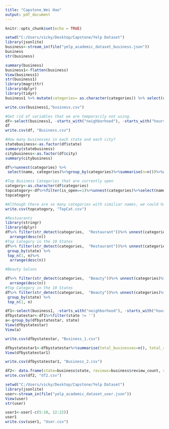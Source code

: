 ---
title: "Capstone_Wei Hao"
output: pdf_document
---

```{r setup, include=FALSE}
knitr::opts_chunk$set(echo = TRUE)
```

```{r}
setwd("C:/Users/vicky/Desktop/Capstone/Yelp Dataset")
library(jsonlite)
business<-stream_in(file("yelp_academic_dataset_business.json"))
business
str(business)

summary(business)
business1<-flatten(business)
View(business1)
str(business1)
library(magrittr)
library(dplyr)
library(tidyr)
business1 %>% mutate(categories= as.character(categories)) %>% select(categories)%>% unnest(categories)
```
```{r}
write.csv(business1,"business.csv")
```


```{r}
#Get rid of variables that we are temporarily not using. 
df<-select(business1, -starts_with("neighborhood"), -starts_with("hours"), -starts_with("attribute"))
df
write.csv(df, "Business.csv")
```

```{r}
#How many businesses in each state and each city?
statebusiness<-as.factor(df$state)
summary(statebusiness)
citybusiness<-as.factor(df$city)
summary(citybusiness)


``````
```{r}
df%>%unnest(categories) %>%
 select(name, categories)%>%group_by(categories)%>%summarise(n=n())%>%arrange(desc(n))%>%head(20)
```


```{r}
#Top Business Categories that are currently open
category<-as.character(df$categories)
topcatogory<-df%>%filter(is_open==1)%>%unnest(categories)%>%select(name, categories)%>%group_by(categories)%>%summarise(n=n())%>%arrange(desc(n))%>%head(30)
topcatogory

#Although there are so many categories with similiar names, we could have a gist of the main categories like restuarant, nail and beauty salons, coffee and tea, auto repair, and bank services. 
write.csv(topcatogory, "TopCat.csv")

```

```{r}
#Restuarants
library(stringr)
library(dplyr)
df%>% filter(str_detect(categories,  "Restaurant"))%>% unnest(categories)%>%filter(categories != "Restaurants")%>% count(categories)%>% 
  arrange(desc(n))
#Top Category in the 10 States
df%>% filter(str_detect(categories,  "Restaurant"))%>% unnest(categories)%>%filter(categories != "Restaurants")%>% count(state, categories)%>% filter(n > 10) %>%
 group_by(state) %>%
 top_n(1, n)%>%
  arrange(desc(n))

```

```{r}

#Beauty Salons

df%>% filter(str_detect(categories,  "Beauty"))%>% unnest(categories)%>%count(categories)%>% 
  arrange(desc(n))
#Top Category in the 10 States
df%>% filter(str_detect(categories,  "Beauty"))%>% unnest(categories)%>% count(state, categories)%>% filter(n > 10) %>%
 group_by(state) %>%
 top_n(1, n)

```

```{r}
df1<-select(business1, -starts_with("neighborhood"), -starts_with("hours"), -starts_with("attribute"), -starts_with("categories"), -starts_with("business_id"), -starts_with("name"),-starts_with("address"), -starts_with("longitude"),-starts_with("latitude"),-starts_with("postal_code"),-starts_with("is_open"))
dfbystatestar<-df1%>%filter(state != '') 
a<-group_by(dfbystatestar, state)
View(dfbystatestar)
View(a)

write.csv(dfbystatestar, "Business_1.csv")

dfbystatestar1<-dfbystatestar%>%summarise(total_businesses=n(), total_reviews=sum(review_count), avg_rating=round(mean(stars),2)) %>% arrange(desc(avg_rating))
View(dfbystatestar1)

write.csv(dfbystatestar1, "Business_2.csv")
```
```{r}
df2<- data.frame(state=business$state, reviews=business$review_count, star=business$stars)
write.csv(df2, "df2.csv")
```

```{r}
setwd("C:/Users/vicky/Desktop/Capstone/Yelp Dataset")
library(jsonlite)
user<-stream_in(file("yelp_academic_dataset_user.json"))
View(user)
str(user)

```

```{r}
user1<-user[-c(5:10, 12:22)]
user1
write.csv(user1, "User.csv")
```

